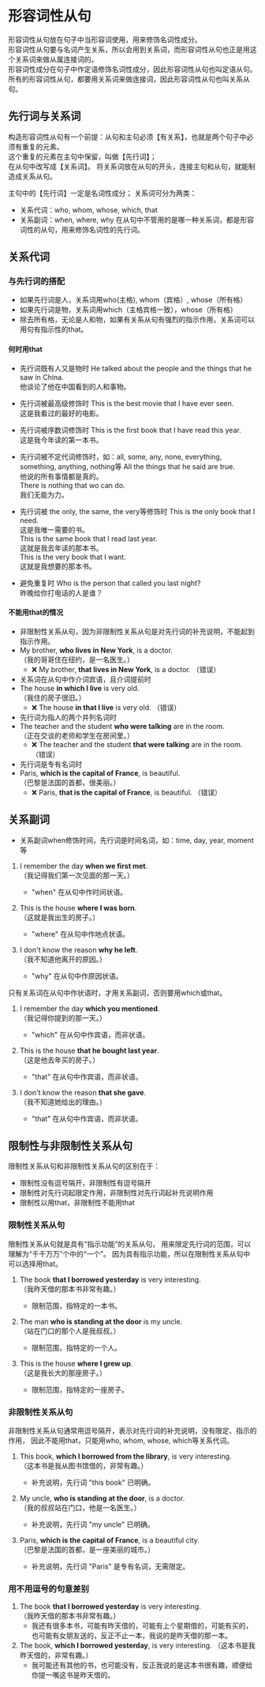 # 形容词性从句
形容词性从句放在句子中当形容词使用，用来修饰名词性成分。  
形容词性从句要与名词产生关系，所以会用到关系词，而形容词性从句也正是用这个关系词来做从属连接词的。  
形容词性成分在句子中作定语修饰名词性成分，因此形容词性从句也叫定语从句。  
所有的形容词性从句，都要用关系词来做连接词，因此形容词性从句也叫关系从句。

## 先行词与关系词  
构造形容词性从句有一个前提：从句和主句必须【有关系】，也就是两个句子中必须有重复的元素。  
这个重复的元素在主句中保留，叫做【先行词】；  
在从句中改写成【关系词】。
将关系词放在从句的开头，连接主句和从句，就能制造成关系从句。

主句中的【先行词】一定是名词性成分；
关系词可分为两类：
- 关系代词：who, whom, whose, which, that
- 关系副词：when, where, why
在从句中不管用的是哪一种关系词，都是形容词性的从句，用来修饰名词性的先行词。

## 关系代词
### 与先行词的搭配
- 如果先行词是人，关系词用who(主格), whom（宾格）, whose（所有格）  
- 如果先行词是物，关系词用which（主格宾格一致），whose（所有格）   
- 除去所有格，无论是人和物，如果有关系从句有强烈的指示作用，关系词可以用句有指示性的that。  
#### 何时用that
- 先行词既有人又是物时
He talked about the people and the things that he saw in China.  
他谈论了他在中国看到的人和事物。  

- 先行词被最高级修饰时
This is the best movie that I have ever seen.  
这是我看过的最好的电影。  

- 先行词被序数词修饰时
This is the first book that I have read this year.  
这是我今年读的第一本书。  

- 先行词被不定代词修饰时，如：all, some, any, none, everything, something, anything, nothing等
All the things that he said are true.  
他说的所有事情都是真的。  
There is nothing that wo can do.  
我们无能为力。  

- 先行词被 the only, the same, the very等修饰时
This is the only book that I need.  
这是我唯一需要的书。  
This is the same book that I read last year.  
这就是我去年读的那本书。  
This is the very book that I want.  
这就是我想要的那本书。  

- 避免重复时
Who is the person that called you last night?  
昨晚给你打电话的人是谁？  

#### 不能用that的情况
- 非限制性关系从句，因为非限制性关系从句是对先行词的补充说明，不能起到指示作用。   
- My brother, **who lives in New York**, is a doctor.  
     （我的哥哥住在纽约，是一名医生。）  
   - ❌ My brother, **that lives in New York**, is a doctor. （错误）
- 关系词在从句中作介词宾语，且介词提前时  
- The house **in which I live** is very old.  
     （我住的房子很旧。）  
   - ❌ The house **in that I live** is very old. （错误） 
- 先行词为指人的两个并列名词时   
- The teacher and the student **who were talking** are in the room.  
     （正在交谈的老师和学生在房间里。）  
   - ❌ The teacher and the student **that were talking** are in the room. （错误）
- 先行词是专有名词时  
- Paris, **which is the capital of France**, is beautiful.  
     （巴黎是法国的首都，很美丽。）  
   - ❌ Paris, **that is the capital of France**, is beautiful. （错误）

## 关系副词
- 关系副词when修饰时间，先行词是时间名词，如：time, day, year, moment等
1. I remember the day **when we first met**.  
   （我记得我们第一次见面的那一天。）  
   - "when" 在从句中作时间状语。

2. This is the house **where I was born**.  
   （这就是我出生的房子。）  
   - "where" 在从句中作地点状语。

3. I don't know the reason **why he left**.  
   （我不知道他离开的原因。）  
   - "why" 在从句中作原因状语。

只有关系词在从句中作状语时，才用关系副词，否则要用which或that。
1. I remember the day **which you mentioned**.  
   （我记得你提到的那一天。）  
   - "which" 在从句中作宾语，而非状语。

2. This is the house **that he bought last year**.  
   （这是他去年买的房子。）  
   - "that" 在从句中作宾语，而非状语。

3. I don't know the reason **that she gave**.  
   （我不知道她给出的理由。）  
   - "that" 在从句中作宾语，而非状语。

## 限制性与非限制性关系从句
限制性关系从句和非限制性关系从句的区别在于：
- 限制性没有逗号隔开，非限制性有逗号隔开
- 限制性对先行词起限定作用，非限制性对先行词起补充说明作用
- 限制性以用that，非限制性不能用that
### 限制性关系从句
限制性关系从句就是具有“指示功能”的关系从句，
用来限定先行词的范围，可以理解为“千千万万”个中的“一个”。
因为具有指示功能，所以在限制性关系从句中可以选择用that。
1. The book **that I borrowed yesterday** is very interesting.  
   （我昨天借的那本书非常有趣。）  
   - 限制范围，指特定的一本书。

2. The man **who is standing at the door** is my uncle.  
   （站在门口的那个人是我叔叔。）  
   - 限制范围，指特定的一个人。

3. This is the house **where I grew up**.  
   （这是我长大的那座房子。）  
   - 限制范围，指特定的一座房子。


### 非限制性关系从句
非限制性关系从句通常用逗号隔开，表示对先行词的补充说明，没有限定、指示的作用，
因此不能用that，只能用who, whom, whose, which等关系代词。

1. This book, **which I borrowed from the library**, is very interesting.  
   （这本书是我从图书馆借的，非常有趣。）  
   - 补充说明，先行词 "this book" 已明确。

2. My uncle, **who is standing at the door**, is a doctor.  
   （我的叔叔站在门口，他是一名医生。）  
   - 补充说明，先行词 "my uncle" 已明确。

3. Paris, **which is the capital of France**, is a beautiful city.  
   （巴黎是法国的首都，是一座美丽的城市。）  
   - 补充说明，先行词 "Paris" 是专有名词，无需限定。

### 用不用逗号的句意差别
1. The book **that I borrowed yesterday** is very interesting.  
   （我昨天借的那本书非常有趣。）  
   - 我还有很多本书，可能有昨天借的，可能有上个星期借的，可能有买的，也可能有女朋友送的，反正不止一本，我说的是昨天借的那一本。
2. The book, **which I borrowed yesterday**, is very interesting.
   （这本书是我昨天借的，非常有趣。）  
   - 我可能还有其他的书，也可能没有，反正我说的是这本书很有趣，顺便给你提一嘴这书是昨天借的。
